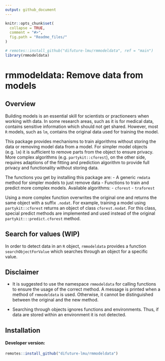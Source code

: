 ```yaml
---
output: github_document
---
```


<!-- README.md is generated from README.Rmd. Please edit that file -->

```r
knitr::opts_chunk$set(
  collapse = TRUE,
  comment = "#>",
  fig.path = "Readme_files/"
)

# remotes::install_github("difuture-lmu/rmmodeldata", ref = "main")
library(rmmodeldata)
```



# rmmodeldata: Remove data from models

## Overview

Building models is an essential skill for scientists or practioneers when working with data. In some research areas, such as it is for medical data, contains sensitive information which should not get shared. However, most `R` models, such as `lm`, contains the original data used for training the model.

This package provides mechanisms to train algorithms without storing the data or removing model data from a model. For simpler model objects (e.g. `lm`) it is sufficient to remove parts from the object to ensure privacy. More complex algorithms (e.g. `partykit::cforest`), on the other side, requires adaptions of the fitting and prediction algorithm to provide full privacy and functionality without storing data.

The functions you get by installing this package are:
- A generic `rmdata` method for simpler models to just remove data
- Functions to train and predict more complex models. Available algorithms:
  - `cforest`
  - `traforest`

Using a more complex function overwrites the original one and returns the same object with a suffix `.nodat`. For example, training a model using `partykit::cforest` returns an object of class `cforest.nodat`. For this class, special predict methods are implemented and used instead of the original `partykit:::predict.cforest` method.

## Search for values (WIP)

In order to detect data in an `R` object, `rmmodeldata` provides a function `searchObjectForValue` which searches through an object for a specific value.


## Disclaimer

- It is suggested to use the namespace `rmmodeldata` for calling functions to ensure the usage of the correct method. A message is printed when a method of `rmmodeldata` is used. Otherwise, it cannot be distinguished between the original and the new method.

- Searching through objects ignores functions and environments. Thus, if data are stored within an environment it is not detected.

## Installation

#### Developer version:

```r
remotes::install_github("difuture-lmu/rmmodeldata")
```

